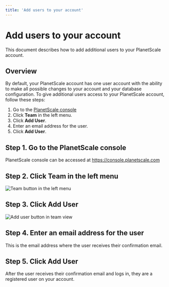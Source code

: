 ```yaml
---
title: 'Add users to your account'
---
```


# Add users to your account

This document describes how to add additional users to your PlanetScale account.

## Overview

By default, your PlanetScale account has one user account with the ability to make all possible changes to your account and your database configuration. To give additional users access to your PlanetScale account, follow these steps:

1. Go to the [PlanetScale console](https://console.planetscale.com)
1. Click **Team** in the left menu.
1. Click **Add User**.
1. Enter an email address for the user.
1. Click **Add User**.

## Step 1. Go to the PlanetScale console

PlanetScale console can be accessed at https://console.planetscale.com

## Step 2. Click Team in the left menu

![Team button in the left menu](/img/docs/team-button.png)

## Step 3. Click Add User

![Add user button in team view](/img/docs/add-user-button.png)

## Step 4. Enter an email address for the user

This is the email address where the user receives their confirmation email.

## Step 5. Click Add User

After the user receives their confirmation email and logs in, they are a registered user on your account.
